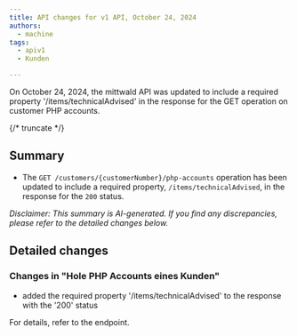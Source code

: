 ```yaml
---
title: API changes for v1 API, October 24, 2024
authors:
  - machine
tags:
  - apiv1
  - Kunden

---
```



On October 24, 2024, the mittwald API was updated to include a required property '/items/technicalAdvised' in the response for the GET operation on customer PHP accounts.

{/* truncate */}



## Summary


- The `GET /customers/{customerNumber}/php-accounts` operation has been updated to include a required property, `/items/technicalAdvised`, in the response for the `200` status.

_Disclaimer: This summary is AI-generated. If you find any discrepancies, please refer to the detailed changes below._


## Detailed changes



### Changes in "Hole PHP Accounts eines Kunden"


- added the required property '/items/technicalAdvised' to the response with the '200' status


For details, refer to the <OperationLink operation="getCustomerPhpAccounts" apiVersion="v1" /> endpoint.



